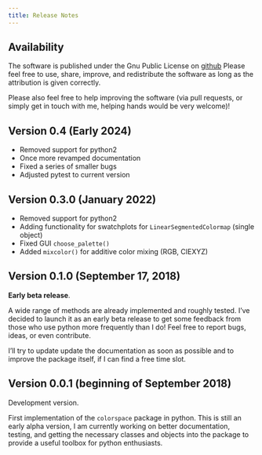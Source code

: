 ```yaml
---
title: Release Notes
---
```


## Availability

The software is published under the Gnu Public License
on [github](https://github.com/retostauffer/python-colorspace)
Please feel free to use, share, improve, and redistribute the
software as long as the attribution is given correctly.

Please also feel free to help improving the software (via pull
requests, or simply get in touch with me, helping hands would
be very welcome)!

## Version 0.4 (Early 2024)

* Removed support for python2
* Once more revamped documentation
* Fixed a series of smaller bugs
* Adjusted pytest to current version

## Version 0.3.0 (January 2022)

* Removed support for python2
* Adding functionality for swatchplots for `LinearSegmentedColormap` (single object)
* Fixed GUI `choose_palette()`
* Added `mixcolor()` for additive color mixing (RGB, CIEXYZ)

## Version 0.1.0 (September 17, 2018)

**Early beta release**.

A wide range of methods are already implemented and roughly
tested. I've decided to launch it as an early beta release
to get some feedback from those who use python more frequently
than I do! Feel free to report bugs, ideas, or even contribute.

I'll try to update update the documentation as soon as possible
and to improve the package itself, if I can find a free time slot.

## Version 0.0.1 (beginning of September 2018)

Development version.

First implementation of the ``colorspace`` package in python.
This is still an early alpha version, I am currently working
on better documentation, testing, and getting the necessary
classes and objects into the package to provide a useful
toolbox for python enthusiasts.


